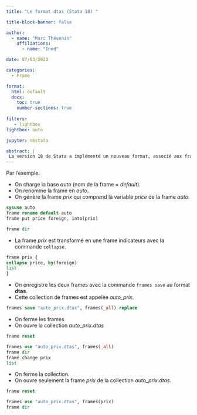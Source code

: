 ```yaml
---
title: "Le format dtas (Stata 18) "

title-block-banner: false

author: 
  - name: "Marc Thévenin"
    affiliations:
      - name: "Ined"

date: 07/03/2023

categories:
  - Frame

format: 
  html: default
  docx:
    toc: true
    number-sections: true
    
filters:
   - lightbox
lightbox: auto

jupyter: nbstata  

abstract: | 
 La version 18 de Stata a implémenté un nouveau format, associé aux frames, le format **.dtas**. Il permet d'enregistrer toutes les frames actives, qu'elles soit liées ou non. 
---
```


Par l'exemple.   

- On charge la base *auto* (nom de la frame = *default*).
- On renomme la frame en *auto*.
- On génère la frame *prix* qui comprend la variable *price* de la frame *auto*.

```stata
sysuse auto 
frame rename default auto
frame put price foreign, into(prix)

frame dir
```

* La frame *prix* est transformé en une frame indicateurs avec la commande `collapse`.

```stata
frame prix {
collapse price, by(foreign)
list
}
```

* On enregistre les deux frames avec la commande `frames save` au format **dtas**.
* Cette collection de frames est appelée *auto_prix*.

```stata
frames save "auto_prix.dtas", frames(_all) replace
```

* On ferme les frames
* On ouvre la collection *auto_prix.dtas* 

```stata
frame reset

frames use "auto_prix.dtas", frames(_all)
frame dir
frame change prix
list
```

* On ferme la collection.
* On ouvre seulement la frame *prix* de la collection *auto_prix.dtas*.

```stata
frame reset

frames use "auto_prix.dtas", frames(prix)
frame dir
```






